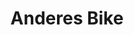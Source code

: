 ---
title: Anderes Bike
img: https://source.unsplash.com/random/1980×1080
order: 3
teaser: The XYZ CARGO BIKE is a two-wheeled cargo-cycle for transporting persons or goods in a fast way.
---